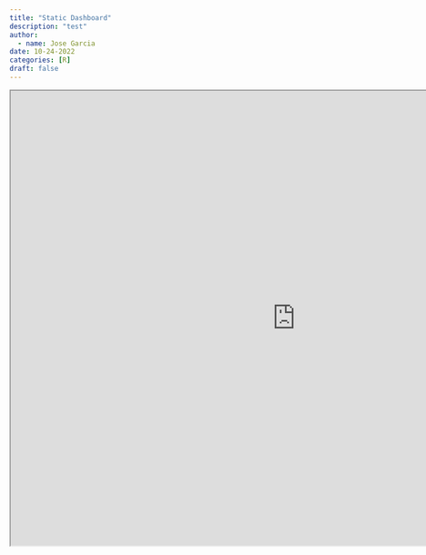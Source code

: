 ```yaml
---
title: "Static Dashboard"
description: "test"
author:
  - name: Jose Garcia
date: 10-24-2022
categories: [R] 
draft: false 
---
```


<center>

  <iframe 
    src="https://jgarc521.quarto.pub/lab-3/" 
    width="1000" 
    height="800" 
    allowfullscreen="true" 
    mozallowfullscreen="true" 
    webkitallowfullscreen="true">
  </iframe>
  
</center>